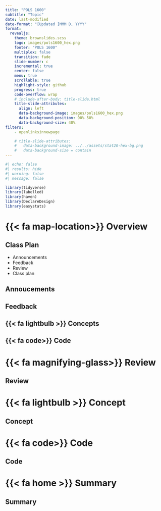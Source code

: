```yaml
---
title: "POLS 1600"
subtitle: "Topic"
date: last-modified
date-format: "[Updated ]MMM D, YYYY"
format: 
  revealjs:
    theme: brownslides.scss
    logo: images/pols1600_hex.png
    footer: "POLS 1600"
    multiplex: false
    transition: fade
    slide-number: c
    incremental: true
    center: false
    menu: true
    scrollable: true
    highlight-style: github
    progress: true
    code-overflow: wrap
    # include-after-body: title-slide.html
    title-slide-attributes:
      align: left
      data-background-image: images/pols1600_hex.png
      data-background-position: 90% 50%
      data-background-size: 40%
filters:
    - openlinksinnewpage

    # title-slide-attributes:
    #   data-background-image: ../../assets/stat20-hex-bg.png
    #   data-background-size = contain
---
```


```r
#| echo: false
#| results: hide
#| warning: false 
#| message: false

library(tidyverse)
library(labelled)
library(haven)
library(DeclareDesign)
library(easystats)
```

# {{< fa map-location>}} Overview {.inverse}

## Class Plan

-   Announcements
-   Feedback
-   Review
-   Class plan

## Annoucements

## Feedback

## {{< fa lightbulb >}} Concepts

## {{< fa code>}} Code

# {{< fa magnifying-glass>}} Review {.inverse}

## Review

# {{< fa lightbulb >}} Concept {.inverse}

## Concept

# {{< fa code>}} Code {.inverse}

## Code

# {{< fa home >}} Summary {.inverse}

## Summary
